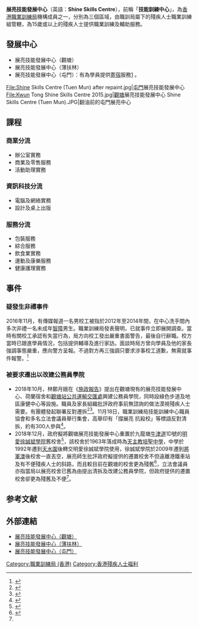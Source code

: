 '''展亮技能發展中心'''（英語：'''Shine Skills Centre'''），前稱「'''技能訓練中心'''」，為[[職業訓練局_(香港)|香港職業訓練局]]機構成員之一，分別為三個區域，由職訓局屬下的殘疾人士職業訓練組管轄，為15歲或以上的殘疾人士提供職業訓練及輔助服務。

==發展中心==
* 展亮技能發展中心（觀塘）
* 展亮技能發展中心（薄扶林）
* 展亮技能發展中心（屯門）：有為學員提供[[寄宿|寄宿]]服務[http://www.vtc.edu.hk/shine/html/tc/centres/residential_facilities.html] {{Wayback|url=http://www.vtc.edu.hk/shine/html/tc/centres/residential_facilities.html |date=20220220180450 }}。
<gallery>
File:Shine Skills Centre (Tuen Mun) after repaint.jpg|[[屯門|屯門]]展亮技能發展中心
File:Kwun Tong Shine Skills Centre 2015.jpg|[[觀塘|觀塘]]展亮技能發展中心
Shine Skills Centre (Tuen Mun).JPG|翻油前的屯門展亮中心
</gallery>

==課程==
===商業分流===
*辦公室實務
*商業及零售服務
*活動助理實務
===資訊科技分流===
*電腦及網絡實務
*設計及桌上出版
===服務分流===
*包裝服務
*綜合服務
*飲食業實務
*運動及康樂服務
*健康護理實務

== 事件 ==
=== 疑發生非禮事件 ===
2016年11月，有傳媒報道一名男校工被指於2012年至2014年間，在中心洗手間內多次非禮一名未成年[[智障|智障]]男生。職業訓練局發表聲明，已就事件立即展開調查。當時有關校工承認有失當行為，局方向校工發出嚴重書面警告，最後自行辭職。校方當時已跟進學員情況，包括提供輔導及進行家訪。面談時局方曾向學員及他的家長強調事態嚴重，應向警方呈報。不過對方再三強調只要求涉事校工道歉，無需就事件報警。<ref>{{cite news|title=屯門展亮技能發展中心一名前男校工涉嫌非禮男學生|url=http://www.metroradio.com.hk/news/live.aspx?NewsId=20161103224218|accessdate=2017-02-01|publisher=新城電台|date=2016-11-03|archive-date=2017-02-04|archive-url=https://web.archive.org/web/20170204220636/http://www.metroradio.com.hk/news/live.aspx?NewsId=20161103224218|dead-url=no}}</ref>

=== 被要求遷出以改建公務員學院 ===
* 2018年10月，林鄭月娥在《[[2018年度香港行政長官施政報告|施政報告]]》提出在觀塘現有的展亮技能發展中心、荷蘭宿舍和[[觀塘站公共運輸交匯處|觀塘站公共運輸交匯處]]興建公務員學院，同時設綠色步道及地區康健中心等設施。職員及家長組織批評政府事前無諮詢的做法漠視殘疾人士需要。有團體發起聯署反對遷拆<ref>{{cite news |title=特稿：建公務員學院 展亮中心交地停運 職員批無諮詢 |url=https://news.mingpao.com/pns/dailynews/web_tc/article/20181019/s00001/1539887068587 |accessdate=2018-10-19 |work=明報 |date=2018-10-19 |archive-date=2018-10-19 |archive-url=https://web.archive.org/web/20181019041150/https://news.mingpao.com/pns/dailynews/web_tc/article/20181019/s00001/1539887068587 |dead-url=no }}</ref><ref>{{cite news |title=團體發起聯署　反對遷拆觀塘展亮技能發展中心 |url=https://news.mingpao.com/ins/instantnews/web_tc/article/20181019/s00001/1539964290079 |accessdate=2018-10-20 |work=明報 |date=2018-10-19 |archive-date=2018-10-20 |archive-url=https://web.archive.org/web/20181020140734/https://news.mingpao.com/ins/instantnews/web_tc/article/20181019/s00001/1539964290079 |dead-url=no }}</ref>。11月18日，職業訓練局技能訓練中心職員協會和多名立法會議員舉行集會，高舉印有「撐展亮 抗殺校」等標語反對清拆，約有300人參與<ref>{{cite news |title=300人集會反拆觀塘展亮　畢業生憂重開學校質素參差 |url=https://news.mingpao.com/ins/instantnews/web_tc/article/20181118/s00001/1542527833996 |date=2018-11-18 |agency=明報 |accessdate=2018-11-18 |archive-date=2018-11-18 |archive-url=https://web.archive.org/web/20181118205648/https://news.mingpao.com/ins/instantnews/web_tc/article/20181118/s00001/1542527833996 |dead-url=no }}</ref>。
* 2018年12月，政府擬將觀塘展亮技能發展中心重置於九龍塘[[牛津道|牛津道]]1D號的[[明愛徐誠斌學院|明愛徐誠斌學院]]舊校舍<ref name='on-20181202'>{{cite news |title=展亮新址殘舊隔涉港府被斥搵笨 |url=http://orientaldaily.on.cc/cnt/news/20181202/mobile/odn-20181202-1202_00176_054.html |work=東方日報 |date=2018-12-02 |accessdate=2018-12-10 |archive-date=2018-12-10 |archive-url=https://web.archive.org/web/20181210110934/http://orientaldaily.on.cc/cnt/news/20181202/mobile/odn-20181202-1202_00176_054.html |dead-url=no }}</ref>，該校舍於1963年落成時為[[天主教培聖中學|天主教培聖中學]]，中學於1992年遷到[[天水圍|天水圍]]後轉交明愛徐誠斌學院使用，徐誠斌學院於2009年遷到[[將軍澳|將軍澳]]後校舍一直丟空，展亮師生批評政府擬提供的遷置校舍不但遠離港鐵車站及有不便殘疾人士的斜路，而且較目前在觀塘的校舍更為殘舊<ref>{{cite news |title=傳觀塘展亮中心遷九龍塘 業界：公僕福祉凌駕弱能教育 |url=https://skypost.ulifestyle.com.hk/article/2226596/%E5%82%B3%E8%A7%80%E5%A1%98%E5%B1%95%E4%BA%AE%E4%B8%AD%E5%BF%83%E9%81%B7%E4%B9%9D%E9%BE%8D%E5%A1%98%20%E6%A5%AD%E7%95%8C%EF%BC%9A%E5%85%AC%E5%83%95%E7%A6%8F%E7%A5%89%E5%87%8C%E9%A7%95%E5%BC%B1%E8%83%BD%E6%95%99%E8%82%B2 |work=晴報 |date=2018-12-10 |accessdate=2018-12-10 |archive-date=2021-07-23 |archive-url=https://web.archive.org/web/20210723092607/https://skypost.ulifestyle.com.hk/article/2226596/%E5%82%B3%E8%A7%80%E5%A1%98%E5%B1%95%E4%BA%AE%E4%B8%AD%E5%BF%83%E9%81%B7%E4%B9%9D%E9%BE%8D%E5%A1%98%20%E6%A5%AD%E7%95%8C%EF%BC%9A%E5%85%AC%E5%83%95%E7%A6%8F%E7%A5%89%E5%87%8C%E9%A7%95%E5%BC%B1%E8%83%BD%E6%95%99%E8%82%B2 }}</ref>，立法會議員亦指當局以展亮校舍已舊為由提出清拆及改建公務員學院，但政府提供的遷置校舍卻更為殘舊及不便<ref name='on-20181202' />。

==参考文献==
{{reflist}}

==外部連結==
* [http://www.vtc.edu.hk/shine/html/tc/centres/campus_ktsc.html 展亮技能發展中心（觀塘）] {{Wayback|url=http://www.vtc.edu.hk/shine/html/tc/centres/campus_ktsc.html |date=20191025090043 }}
* [http://www.vtc.edu.hk/shine/html/tc/centres/campus_psc.html 展亮技能發展中心（薄扶林）] {{Wayback|url=http://www.vtc.edu.hk/shine/html/tc/centres/campus_psc.html |date=20191025090046 }}
* [http://www.vtc.edu.hk/shine/html/tc/centres/campus_tmsc.html 展亮技能發展中心（屯門）] {{Wayback|url=http://www.vtc.edu.hk/shine/html/tc/centres/campus_tmsc.html |date=20191025090043 }}

{{職業訓練局 (香港)}}
{{香港職業技能訓練中心}}

[[Category:職業訓練局_(香港)|Category:職業訓練局 (香港)]]
[[Category:香港殘疾人士福利|Category:香港殘疾人士福利]]